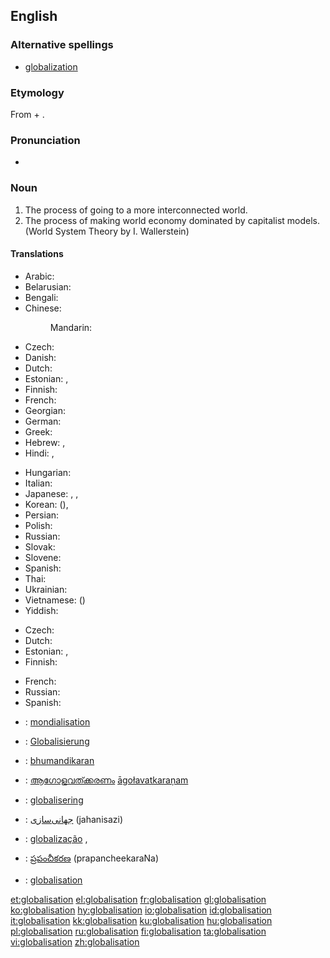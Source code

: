 ==English==

===Alternative spellings===
* [[globalization]]

===Etymology===
From {{term|globalise}} + {{term|-ation}}.

===Pronunciation===
* {{rhymes|eɪʃǝn}}

===Noun===
{{wikipedia}}
{{en-noun|-}}

# The process of going to a more interconnected world.
# The process of making world economy dominated by capitalist models. (World System Theory by I. Wallerstein)

====Translations====
{{trans-top|process of going to a more interconnected world}}
* Arabic: {{t|ar|عولمة|f|tr=3awlama|sc=Arab}}
* Belarusian: {{t|be|глабалізацыя|f|tr=hlabalizácyja|sc=Cyrl}}
* Bengali: {{t|bn|বিশ্বায়ন|sc=Beng}}
* Chinese:
*: Mandarin: {{t-|cmn|全球化|tr=quánqiúhuà|sc=Hani}}
* Czech: {{t+|cs|globalizace|f}}
* Danish: {{t-|da|globalisering}}
* Dutch: {{t+|nl|globalisering}}
* Estonian: {{t|et|üleilmastumine}},  {{t|et|globaliseerumine}}
* Finnish: {{t-|fi|globalisaatio}}
* French: {{t+|fr|mondialisation|f}}
* Georgian: {{t|ka|გლობალიზაცია|tr=globalizatsia|sc=Geor}}
* German: {{t+|de|Globalisierung|f}}
* Greek: {{t|el|παγκοσμιοποίηση|tr=pankosmiopoíese|sc=Grek}}
* Hebrew: {{t|he|גלובליזציה|sc=Hebr}},  {{t|he|גלאבאליסאטיאן|alt=גלאָבאַליסאַטיאָן|sc=Hebr}}
* Hindi: {{t|hi|हलिमिकरण|tr=halimikaraṇ|sc=Deva}},  {{t|hi|वैश्वीकरण|tr=vaiśvīkaraṇ|sc=Deva}}
{{trans-mid}}
* Hungarian: {{t+|hu|globalizáció}}
* Italian: {{t+|it|globalizzazione}}
* Japanese: {{t|ja|グローバリゼーション|tr=gurōbarizēshon|sc=Jpan}}, {{t|ja|グローバライゼーション|tr=gurōbaraizēshon|sc=Jpan}}, {{t|ja|グローバル化|tr=gurōbaru-ka|sc=Jpan}}
* Korean: {{t|ko|세계화|tr=segyehwa|sc=Kore}} ({{t|ko|世界化|sc=Kore}}), {{t|ko|글로벌화|tr=global-hwa|sc=Kore}}
* Persian: {{t|fa|جهانی‌سازی|tr=jahanisazi|sc=fa-Arab}}
* Polish: {{t|pl|globalizacja|f}}
* Russian: {{t+|ru|глобализация|f|tr=globalizácija}}
* Slovak: {{t|sk|globalizácia|f}}
* Slovene: {{t|sl|globalizacija|f}}
* Spanish: {{t|es|globalización|f}}
* Thai: {{t|th|โลกาภิวัตน์|tr=oh-gaa pí-wát|sc=Thai}}
* Ukrainian: {{t|uk|глобалізація|f|tr=hlobalizácija|sc=Cyrl}}
* Vietnamese: {{t|vi|toàn cầu hóa}} ({{t|vi|全球化}})
* Yiddish: {{t|yi|גלאָבאַליסאַטיאָן|sc=yi-Hebr}}
{{trans-bottom}}

{{trans-top|process of making world economy dominated by capitalist models}}
* Czech: {{t+|cs|globalizace|f}}
* Dutch: {{t+|nl|globalisering}}
* Estonian: {{t|et|üleilmastumine}},  {{t|et|globaliseerumine}}
* Finnish: {{t-|fi|globalisaatio}}
{{trans-mid}}
* French: {{t+|fr|mondialisation|f}}
* Russian: {{t+|ru|глобализация|f|tr=globalizácija}}
* Spanish: {{t|es|mundialización|f}}
{{trans-bottom}}

{{checktrans-top}}
* {{ttbc|French}}: [[mondialisation]] {{f}}
* {{ttbc|German}}: [[Globalisierung]] {{f}}
* {{ttbc|Hindi}}: [[bhumandikaran]]
{{checktrans-mid}}
* {{ttbc|Malayalam}}: [[ആഗോളവത്ക്കരണം]] [[āgołavatkaraņam]]
* {{ttbc|Norwegian}}: [[globalisering]]
* {{ttbc|Persian}}: [[جهانی‌سازی]] (jahanisazi)
* {{ttbc|Portuguese}}: [[globalização]] {{f}},
* {{ttbc|Telugu}}: [[ప్రపంచీకరణ]] (prapancheekaraNa)
* {{ttbc|Swedish}}: [[globalisation]]
{{checktrans-bottom}}

[[et:globalisation]]
[[el:globalisation]]
[[fr:globalisation]]
[[gl:globalisation]]
[[ko:globalisation]]
[[hy:globalisation]]
[[io:globalisation]]
[[id:globalisation]]
[[it:globalisation]]
[[kk:globalisation]]
[[ku:globalisation]]
[[hu:globalisation]]
[[pl:globalisation]]
[[ru:globalisation]]
[[fi:globalisation]]
[[ta:globalisation]]
[[vi:globalisation]]
[[zh:globalisation]]